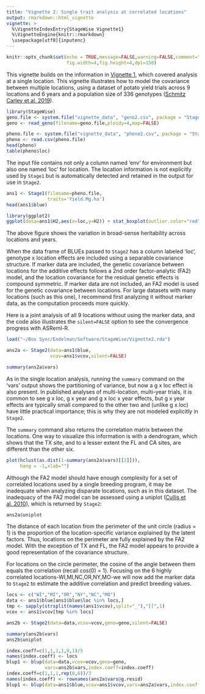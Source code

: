 ```yaml
---
title: "Vignette 2: Single trait analysis at correlated locations"
output: rmarkdown::html_vignette
vignette: >
  %\VignetteIndexEntry{StageWise Vignette1}
  %\VignetteEngine{knitr::rmarkdown}
  \usepackage[utf8]{inputenc}
---
```


```r
knitr::opts_chunk$set(echo = TRUE,message=FALSE,warning=FALSE,comment="##",
                      fig.width=4,fig.height=4,dpi=150)
```

This vignette builds on the information in [Vignette 1](https://jendelman.github.io/StageWise/Vignette1.html), which covered analysis at a single location. This vignette illustrates how to model the covariance between multiple locations, using a dataset of potato yield trials across 9 locations and 6 years and a population size of 336 genotypes ([Schmitz Carley et al. 2019](https://doi.org/10.2135/cropsci2018.05.0314)). 

```r
library(StageWise)
geno.file <- system.file("vignette_data", "geno2.csv", package = "StageWise")
geno <- read_geno(filename=geno.file,ploidy=4,map=FALSE)

pheno.file <- system.file("vignette_data", "pheno2.csv", package = "StageWise")
pheno <- read.csv(pheno.file)
head(pheno)
table(pheno$loc)
``` 

The input file contains not only a column named 'env' for environment but also one named 'loc' for location. The location information is not explicitly used by `Stage1` but is automatically detected and retained in the output for use in `Stage2`.

```r
ans1 <- Stage1(filename=pheno.file,
               traits='Yield.Mg.ha')
head(ans1$blue)

library(ggplot2)
ggplot(data=ans1$H2,aes(x=loc,y=H2)) + stat_boxplot(outlier.color="red") + xlab("Location") + ylab(expression(paste("Broad-sense ",H^2," (plot basis)")))
```

The above figure shows the variation in broad-sense heritability across locations and years. 

When the data frame of BLUEs passed to `Stage2` has a column labeled 'loc', genotype x location effects are included using a separable covariance structure. If marker data are included, the genetic covariance between locations for the additive effects follows a 2nd order factor-analytic (FA2) model, and the location covariance for the residual genetic effects is compound symmetric. If marker data are not included, an FA2 model is used for the genetic covariance between locations. For large datasets with many locations (such as this one), I recommend first analyzing it without marker data, as the computation proceeds more quickly. 

Here is a joint analysis of all 9 locations without using the marker data, and the code also illustrates the `silent=FALSE` option to see the convergence progress with ASReml-R.
```r
load("~/Box Sync/Endelman/Software/StageWise/Vignette2.rda")
```
```r
ans2a <- Stage2(data=ans1$blue,
                vcov=ans1$vcov,silent=FALSE)
```
```r
summary(ans2a$vars)
```

As in the single location analysis, running the `summary` command on the 'vars' output shows the partitioning of variance, but now a g x loc effect is also present. In published analyses of multi-location, multi-year trials, it is common to see g x loc, g x year and g x loc x year effects, but g x year effects are typically small compared to the other two and (unlike g x loc) have little practical importance; this is why they are not modeled explicitly in `Stage2`. 

The `summary` command also returns the correlation matrix between the locations. One way to visualize this information is with a dendrogram, which shows that the TX site, and to a lesser extent the FL and CA sites, are different than the other six. 

```r
plot(hclust(as.dist(1-summary(ans2a$vars)[[2]])),
     hang = -1,xlab="")
```

Although the FA2 model should have enough complexity for a set of correlated locations used by a single breeding program, it may be inadequate when analyzing disparate locations, such as in this dataset. The inadequacy of the FA2 model can be assessed using a  uniplot ([Cullis et al. 2010](https://doi.org/10.1139/G10-080)), which is returned by `Stage2`:

```r
ans2a$uniplot
```

The distance of each location from the perimeter of the unit circle (radius = 1) is the proportion of the location-specific variance explained by the latent factors. Thus, locations on the perimeter are fully explained by the FA2 model. With the exception of TX and FL, the FA2 model appears to provide a good representation of the covariance structure.  

For locations on the circle perimeter, the cosine of the angle between them equals the correlation (recall cos(0) = 1). Focusing on the 6 highly correlated locations-WI,MI,NC,OR,NY,MO-we will now add the marker data to `Stage2` to estimate the additive correlation and predict breeding values.

```r
locs <- c("WI","MI","OR","NY","NC","MO")
data <- ans1$blue[ans1$blue$loc %in% locs,]
tmp <- sapply(strsplit(names(ans1$vcov),split="_"),"[[",1)
vcov <- ans1$vcov[tmp %in% locs]
```
```r
ans2b <- Stage2(data=data,vcov=vcov,geno=geno,silent=FALSE)
```
```r
summary(ans2b$vars)
ans2b$uniplot
```


```r
index.coeff=c(1,1,1,1,0,1)/5
names(index.coeff) <- locs
blup1 <- blup(data=data,vcov=vcov,geno=geno,
              vars=ans2b$vars,index.coeff=index.coeff)
index.coeff=c(1,1,1,rep(0,6))/3
names(index.coeff) <- rownames(ans2a$vars@g.resid)
blup1 <- blup(data=ans1$blue,vcov=ans1$vcov,vars=ans2a$vars,index.coeff=index.coeff)
```

